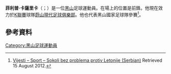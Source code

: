 '''菲利普·卡薩里卡'''（{{lang-sr|Филип Касалица}}；{{bd|1988年|12月17日}}）是一位[[黑山|黑山]]足球運動員。在場上的位置是前鋒。他現在效力於[[K聯賽|K聯賽]]球隊[[蔚山現代足球俱樂部|蔚山現代足球俱樂部]]。他也代表黑山國家足球隊參賽<ref>[http://www.vijesti.me/sport/sokoli-bez-problema-protiv-letonije-clanak-87769 Vijesti – Sport – Sokoli bez problema protiv Letonije (Serbian)] {{Wayback|url=http://www.vijesti.me/sport/sokoli-bez-problema-protiv-letonije-clanak-87769 |date=20131019215744 }} Retrieved 15 August 2012.</ref>。
==參考資料==
{{Reflist}}

{{DEFAULTSORT: Kasalica, Filip}}
[[Category:黑山足球運動員|Category:黑山足球運動員]]